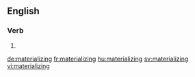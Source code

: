 ==English==

===Verb===
{{head|en}}

# {{present participle of|materialize|lang=en}}

[[de:materializing]]
[[fr:materializing]]
[[hu:materializing]]
[[sv:materializing]]
[[vi:materializing]]